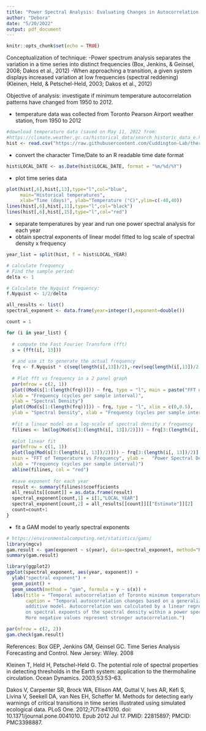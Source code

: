 ---
title: "Power Spectral Analysis: Evaluating Changes in Autocorrelation Patterns within Toronto Minimal Temperatures"
author: "Debora"
date: "5/20/2022"
output: pdf_document
---

```{r setup, include=FALSE}
knitr::opts_chunk$set(echo = TRUE)
```

Conceptualization of technique:
-Power spectrum analysis separates the variation in a time series into distinct frequencies (Box, Jenkins, & Geinsel, 2008; Dakos et al., 2012)
-When approaching a transition, a given system displays increased variation at low frequencies (spectral reddening) (Kleinen, Held, & Petschel-Held, 2003; Dakos et al., 2012)

Objective of analysis: investigate if minimum temperature autocorrelation patterns have changed from 1950 to 2012.

- temperature data was collected from Toronto Pearson Airport weather station, from 1950 to 2012
```{r}
#download temperature data (saved on May 11, 2022 from:
#https://climate.weather.gc.ca/historical_data/search_historic_data_e.html)
hist <- read.csv("https://raw.githubusercontent.com/Cuddington-Lab/thermal-experiments/main/historical_temps_toronto.csv", header=TRUE, stringsAsFactors = TRUE)
```

- convert the character Time/Date to an R readable time date format
```{r}
hist$LOCAL_DATE <- as.Date(hist$LOCAL_DATE, format = "%m/%d/%Y")
```

- plot time series data
```{r}
plot(hist[,6],hist[,13],type="l",col="blue",
     main="Historical temperatures",
     xlab="Time (days)", ylab="Temperature (°C)",ylim=c(-40,40))
lines(hist[,6],hist[,11],type="l",col="black")
lines(hist[,6],hist[,15],type="l",col="red")
```

- separate temperatures by year and run one power spectral analysis for each year
- obtain spectral exponents of linear model fitted to log scale of spectral density x frequency
```{r include=FALSE}
year_list = split(hist, f = hist$LOCAL_YEAR)

# calculate frequency
# Find the sample period:
delta <- 1

# Calculate the Nyquist frequency:
f.Nyquist <- 1/2/delta

all_results <- list()
spectral_exponent <- data.frame(year=integer(),exponent=double())

count = 1

for (i in year_list) {
  
  # compute the Fast Fourier Transform (fft)
  s = (fft(i[, 13]))
  
  # and use it to generate the actual frequency
  frq <- f.Nyquist * c(seq(length(i[,13])/2),-rev(seq(length(i[,13])/2)))/(length(i[, 13])/2)
  
  # Plot fft vs frequency in a 2 panel graph
  par(mfrow = c(2, 1))
  plot((Mod(s[1:(length(frq))])) ~ frq, type = "l", main = paste("FFT of Temperature vs Frequency"),
  xlab = "Frequency (cycles per sample interval)",
  ylab = "Spectral Density")
  plot((Mod(s[1:(length(frq))])) ~ frq, type = "l", xlim = c(0,0.5), 
  ylab = "Spectral Density", xlab = "Frequency (cycles per sample interval)")
  
  #fit a linear model on a log-scale of spectral density x frequency
  filines <- lm(log(Mod(s[3:(length(i[, 13])/2)])) ~ frq[3:(length(i[, 13])/2)])
  
  #plot linear fit
  par(mfrow = c(1, 1))
  plot(log(Mod(s[3:(length(i[, 13])/2)])) ~ frq[3:(length(i[, 13])/2)], 
  main = "FFT of Temperature vs Frequency", ylab =   "Power Spectral Density", 
  xlab = "Frequency (cycles per sample interval)")
  abline(filines, col = "red")
  
  #save exponent for each year
  result <- summary(filines)$coefficients
  all_results[[count]] = as.data.frame(result)
  spectral_exponent[count,1] = i[1,"LOCAL_YEAR"]
  spectral_exponent[count,2] = all_results[[count]][["Estimate"]][2]
  count=count+1
}
```
- fit a GAM model to yearly spectral exponents
```{r}
# https://environmentalcomputing.net/statistics/gams/
library(mgcv)
gam.result <- gam(exponent ~ s(year), data=spectral_exponent, method="REML") 
summary(gam.result)

library(ggplot2)
ggplot(spectral_exponent, aes(year, exponent)) +
  ylab("spectral exponent") +
  geom_point() +
  geom_smooth(method = "gam", formula = y ~ s(x)) +
  labs(title = "Temporal autocorrelation of Toronto minimum temperatures", 
       caption = "Temporal autocorrelation changes based on a generalized 
       additive model. Autocorrelation was calculated by a linear regression based
       on spectral expoents of the spectral density within a power spectral analysis.
       More negative values represent stronger autocorrelation.")

par(mfrow = c(2, 2))
gam.check(gam.result)

```


References:
Box GEP, Jenkins GM, Geinsel GC. Time Series Analysis Forecasting and Control. New Jersey: Wiley. 2008

Kleinen T, Held H, Petschel-Held G. The potential role of spectral properties in detecting thresholds in the Earth system: application to the thermohaline circulation. Ocean Dynamics. 2003;53:53–63.

Dakos V, Carpenter SR, Brock WA, Ellison AM, Guttal V, Ives AR, Kéfi S, Livina V, Seekell DA, van Nes EH, Scheffer M. Methods for detecting early warnings of critical transitions in time series illustrated using simulated ecological data. PLoS One. 2012;7(7):e41010. doi: 10.1371/journal.pone.0041010. Epub 2012 Jul 17. PMID: 22815897; PMCID: PMC3398887.